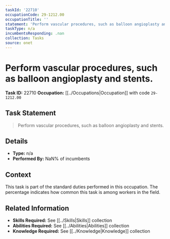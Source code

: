 ```yaml
---
taskId: '22710'
occupationCode: 29-1212.00
occupationTitle: ''
statement: 'Perform vascular procedures, such as balloon angioplasty and stents.'
taskType: n/a
incumbentsResponding: .nan
collection: Tasks
source: onet
---
```

# Perform vascular procedures, such as balloon angioplasty and stents.

**Task ID:** 22710
**Occupation:** [[../Occupations|Occupation]] with code `29-1212.00`

## Task Statement

> Perform vascular procedures, such as balloon angioplasty and stents.

## Details

- **Type:** n/a
- **Performed By:** NaN% of incumbents

## Context

This task is part of the standard duties performed in this occupation. The percentage indicates how common this task is among workers in the field.

## Related Information

- **Skills Required:** See [[../Skills|Skills]] collection
- **Abilities Required:** See [[../Abilities|Abilities]] collection
- **Knowledge Required:** See [[../Knowledge|Knowledge]] collection
